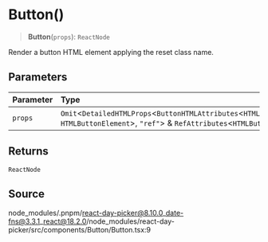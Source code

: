 # Button()

<a id="undefined" name="undefined"></a>

> **Button**(`props`): `ReactNode`

Render a button HTML element applying the reset class name.

## Parameters

| Parameter | Type |
| :------ | :------ |
| `props` | `Omit`\<`DetailedHTMLProps`\<`ButtonHTMLAttributes`\<`HTMLButtonElement`\>, `HTMLButtonElement`\>, `"ref"`\> & `RefAttributes`\<`HTMLButtonElement`\> |

## Returns

`ReactNode`

## Source

node\_modules/.pnpm/react-day-picker@8.10.0\_date-fns@3.3.1\_react@18.2.0/node\_modules/react-day-picker/src/components/Button/Button.tsx:9
